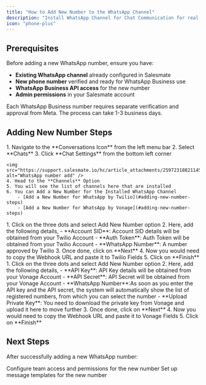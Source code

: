 ```yaml
---
title: "How to Add New Number to the WhatsApp Channel"
description: "Install WhatsApp Channel for Chat Communication for real-time messaging. You can also add more than one number for communication."
icon: "phone-plus"
---
```


## Prerequisites

Before adding a new WhatsApp number, ensure you have:

- **Existing WhatsApp channel** already configured in Salesmate
- **New phone number** verified and ready for WhatsApp Business use
- **WhatsApp Business API access** for the new number
- **Admin permissions** in your Salesmate account

<Note>
  Each WhatsApp Business number requires separate verification and approval from
  Meta. The process can take 1-3 business days.
</Note>

## Adding New Number Steps

<Steps>
  <Step title="Add a New Number to the WhatsApp Channel">
    1. Navigate to the **Conversations Icon** from the left menu bar
    2. Select **Chats**
    3. Click **Chat Settings** from the bottom left corner

    <img src="https://support.salesmate.io/hc/article_attachments/25972318821145" alt="WhatsApp number add" />
    4. Head to the **Channels** Option
    5. You will see the list of channels here that are installed
    6. You can Add a New Number for the Installed WhatsApp Channel
        - [Add a New Number for WhatsApp by Twilio](#adding-new-number-steps)
        - [Add a New Number for WhatsApp by Vonage](#adding-new-number-steps)

  </Step>

  <Step title="Add a New Number for WhatsApp by Twilio">
    1. Click on the three dots and select Add New Number option
    2. Here, add the following details,
        - **Account SID**: Account SID details will be obtained from your Twilio Account
        - **Auth Token**: Auth Token will be obtained from your Twilio Account
        - **WhatsApp Number**: A number approved by Twilio
    3. Once done, click on **Next**
    4. Now you would need to copy the Webhook URL and paste it to Twilio Fields
    5. Click on **Finish**

  </Step>

  <Step title="Add a New Number for WhatsApp by Vonage">
    1. Click on the three dots and select Add New Number option
    2. Here, add the following details,
        - **API Key**: API Key details will be obtained from your Vonage Account
        - **API Secret**: API Secret will be obtained from your Vonage Account
        - **WhatsApp Number**:As soon as you enter the API key and the API secret, the system will automatically show the list of registered numbers, from which you can select the number
        - **Upload Private Key**:  You need to download the private key from Vonage and upload it here to move further
    3. Once done, click on **Next**
    4. Now you would need to copy the Webhook URL and paste it to Vonage Fields
    5. Click on **Finish**

  </Step>
</Steps>

## Next Steps

After successfully adding a new WhatsApp number:

<CardGroup cols={2}>
  <Card
    title="Manage Channel Access"
    icon="users"
    href="/unified-inbox/sections/manage-channels/channel-access"
  >
    Configure team access and permissions for the new number
  </Card>
  <Card
    title="Create WhatsApp Templates"
    icon="template"
    href="/unified-inbox/sections/whatsapp-message-templates/create-template"
  >
    Set up message templates for the new number
  </Card>
</CardGroup>
